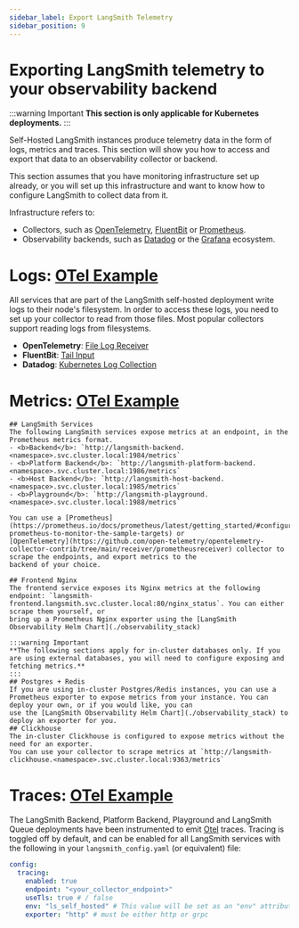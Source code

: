 ```yaml
---
sidebar_label: Export LangSmith Telemetry
sidebar_position: 9
---
```


# Exporting LangSmith telemetry to your observability backend

:::warning Important
**This section is only applicable for Kubernetes deployments.**
:::

Self-Hosted LangSmith instances produce telemetry data in the form of logs, metrics and traces. This section will show you how to access and export that data to
an observability collector or backend.

This section assumes that you have monitoring infrastructure set up already, or you will set up this infrastructure and want to know how to configure LangSmith to collect data from it.

Infrastructure refers to:

- Collectors, such as [OpenTelemetry](https://opentelemetry.io/docs/collector/), [FluentBit](https://docs.fluentbit.io/manual) or [Prometheus](https://prometheus.io/).
- Observability backends, such as [Datadog](https://www.datadoghq.com/) or the [Grafana](https://grafana.com/) ecosystem.

# Logs: [OTel Example](./langsmith_collector#logs)

All services that are part of the LangSmith self-hosted deployment write logs to their node's filesystem. In order to access these logs, you need to set up your collector to read from those files. Most popular collectors support reading logs from filesystems.

- **OpenTelemetry**: [File Log Receiver](https://github.com/open-telemetry/opentelemetry-collector-contrib/tree/main/receiver/filelogreceiver)
- **FluentBit**: [Tail Input](https://docs.fluentbit.io/manual/pipeline/inputs/tail)
- **Datadog**: [Kubernetes Log Collection](https://docs.datadoghq.com/containers/kubernetes/log/?tab=datadogoperator)

# Metrics: [OTel Example](./langsmith_collector#metrics)

    ## LangSmith Services
    The following LangSmith services expose metrics at an endpoint, in the Prometheus metrics format.
    - <b>Backend</b>: `http://langsmith-backend.<namespace>.svc.cluster.local:1984/metrics`
    - <b>Platform Backend</b>: `http://langsmith-platform-backend.<namespace>.svc.cluster.local:1986/metrics`
    - <b>Host Backend</b>: `http://langsmith-host-backend.<namespace>.svc.cluster.local:1985/metrics`
    - <b>Playground</b>: `http://langsmith-playground.<namespace>.svc.cluster.local:1988/metrics`

    You can use a [Prometheus](https://prometheus.io/docs/prometheus/latest/getting_started/#configure-prometheus-to-monitor-the-sample-targets) or
    [OpenTelemetry](https://github.com/open-telemetry/opentelemetry-collector-contrib/tree/main/receiver/prometheusreceiver) collector to scrape the endpoints, and export metrics to the
    backend of your choice.

    ## Frontend Nginx
    The frontend service exposes its Nginx metrics at the following endpoint: `langsmith-frontend.langsmith.svc.cluster.local:80/nginx_status`. You can either scrape them yourself, or
    bring up a Prometheus Nginx exporter using the [LangSmith Observability Helm Chart](./observability_stack)

    :::warning Important
    **The following sections apply for in-cluster databases only. If you are using external databases, you will need to configure exposing and fetching metrics.**
    :::
    ## Postgres + Redis
    If you are using in-cluster Postgres/Redis instances, you can use a Prometheus exporter to expose metrics from your instance. You can deploy your own, or if you would like, you can
    use the [LangSmith Observability Helm Chart](./observability_stack) to deploy an exporter for you.
    ## Clickhouse
    The in-cluster Clickhouse is configured to expose metrics without the need for an exporter.
    You can use your collector to scrape metrics at `http://langsmith-clickhouse.<namespace>.svc.cluster.local:9363/metrics`

# Traces: [OTel Example](./langsmith_collector#traces)

The LangSmith Backend, Platform Backend, Playground and LangSmith Queue deployments have been instrumented to emit [Otel](https://opentelemetry.io/docs/concepts/signals/traces/)
traces. Tracing is toggled off by default, and can be enabled for all LangSmith services with the following in your `langsmith_config.yaml` (or equivalent) file:

```yaml
config:
  tracing:
    enabled: true
    endpoint: "<your_collector_endpoint>"
    useTls: true # / false
    env: "ls_self_hosted" # This value will be set as an "env" attribute in your spans
    exporter: "http" # must be either http or grpc
```
